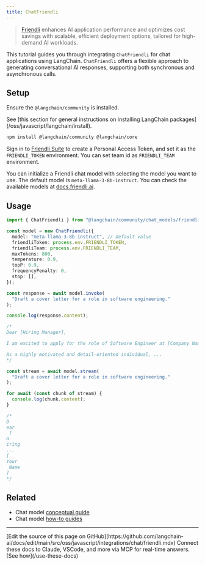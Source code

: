 ```yaml
---
title: ChatFriendli
---
```


> [Friendli](https://friendli.ai/) enhances AI application performance and optimizes cost savings with scalable, efficient deployment options, tailored for high-demand AI workloads.

This tutorial guides you through integrating `ChatFriendli` for chat applications using LangChain. `ChatFriendli` offers a flexible approach to generating conversational AI responses, supporting both synchronous and asynchronous calls.

## Setup

Ensure the `@langchain/community` is installed.

<Tip>
See [this section for general instructions on installing LangChain packages](/oss/javascript/langchain/install).
</Tip>

```bash npm
npm install @langchain/community @langchain/core
```

Sign in to [Friendli Suite](https://suite.friendli.ai/) to create a Personal Access Token, and set it as the `FRIENDLI_TOKEN` environment.
You can set team id as `FRIENDLI_TEAM` environment.

You can initialize a Friendli chat model with selecting the model you want to use. The default model is `meta-llama-3-8b-instruct`. You can check the available models at [docs.friendli.ai](https://docs.friendli.ai/guides/serverless_endpoints/pricing#text-generation-models).

## Usage

```typescript
import { ChatFriendli } from "@langchain/community/chat_models/friendli";

const model = new ChatFriendli({
  model: "meta-llama-3-8b-instruct", // Default value
  friendliToken: process.env.FRIENDLI_TOKEN,
  friendliTeam: process.env.FRIENDLI_TEAM,
  maxTokens: 800,
  temperature: 0.9,
  topP: 0.9,
  frequencyPenalty: 0,
  stop: [],
});

const response = await model.invoke(
  "Draft a cover letter for a role in software engineering."
);

console.log(response.content);

/*
Dear [Hiring Manager],

I am excited to apply for the role of Software Engineer at [Company Name]. With my passion for innovation, creativity, and problem-solving, I am confident that I would be a valuable asset to your team.

As a highly motivated and detail-oriented individual, ...
*/

const stream = await model.stream(
  "Draft a cover letter for a role in software engineering."
);

for await (const chunk of stream) {
  console.log(chunk.content);
}

/*
D
ear
 [
H
iring
...
[
Your
 Name
]
*/
```

## Related

- Chat model [conceptual guide](/oss/javascript/langchain/models)
- Chat model [how-to guides](/oss/javascript/langchain/models)

---

<Callout icon="pen-to-square" iconType="regular">
    [Edit the source of this page on GitHub](https://github.com/langchain-ai/docs/edit/main/src/oss/javascript/integrations/chat/friendli.mdx)
</Callout>
<Tip icon="terminal" iconType="regular">
    Connect these docs to Claude, VSCode, and more via MCP for    real-time answers. [See how](/use-these-docs)
</Tip>
